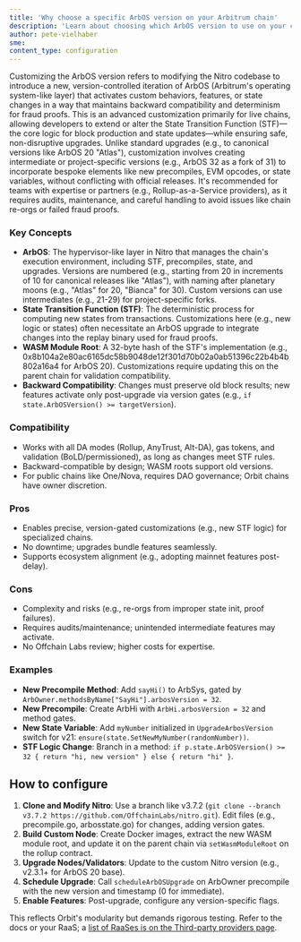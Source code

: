 ```yaml
---
title: 'Why choose a specific ArbOS version on your Arbitrum chain'
description: 'Learn about choosing which ArbOS version to use on your chain.'
author: pete-vielhaber
sme:
content_type: configuration
---
```


Customizing the ArbOS version refers to modifying the Nitro codebase to introduce a new, version-controlled iteration of ArbOS (Arbitrum's operating system-like layer) that activates custom behaviors, features, or state changes in a way that maintains backward compatibility and determinism for fraud proofs. This is an advanced customization primarily for live chains, allowing developers to extend or alter the State Transition Function (STF)—the core logic for block production and state updates—while ensuring safe, non-disruptive upgrades. Unlike standard upgrades (e.g., to canonical versions like ArbOS 20 "Atlas"), customization involves creating intermediate or project-specific versions (e.g., ArbOS 32 as a fork of 31) to incorporate bespoke elements like new precompiles, EVM opcodes, or state variables, without conflicting with official releases. It's recommended for teams with expertise or partners (e.g., Rollup-as-a-Service providers), as it requires audits, maintenance, and careful handling to avoid issues like chain re-orgs or failed fraud proofs.

### Key Concepts

- **ArbOS**: The hypervisor-like layer in Nitro that manages the chain's execution environment, including STF, precompiles, state, and upgrades. Versions are numbered (e.g., starting from 20 in increments of 10 for canonical releases like "Atlas"), with naming after planetary moons (e.g., "Atlas" for 20, "Bianca" for 30). Custom versions can use intermediates (e.g., 21-29) for project-specific forks.
- **State Transition Function (STF)**: The deterministic process for computing new states from transactions. Customizations here (e.g., new logic or states) often necessitate an ArbOS upgrade to integrate changes into the replay binary used for fraud proofs.
- **WASM Module Root**: A 32-byte hash of the STF's implementation (e.g., 0x8b104a2e80ac6165dc58b9048de12f301d70b02a0ab51396c22b4b4b802a16a4 for ArbOS 20). Customizations require updating this on the parent chain for validation compatibility.
- **Backward Compatibility**: Changes must preserve old block results; new features activate only post-upgrade via version gates (e.g., `if state.ArbOSVersion() >= targetVersion`).

### Compatibility

- Works with all DA modes (Rollup, AnyTrust, Alt-DA), gas tokens, and validation (BoLD/permissioned), as long as changes meet STF rules.
- Backward-compatible by design; WASM roots support old versions.
- For public chains like One/Nova, requires DAO governance; Orbit chains have owner discretion.

### Pros

- Enables precise, version-gated customizations (e.g., new STF logic) for specialized chains.
- No downtime; upgrades bundle features seamlessly.
- Supports ecosystem alignment (e.g., adopting mainnet features post-delay).

### Cons

- Complexity and risks (e.g., re-orgs from improper state init, proof failures).
- Requires audits/maintenance; unintended intermediate features may activate.
- No Offchain Labs review; higher costs for expertise.

### Examples

- **New Precompile Method**: Add `sayHi()` to ArbSys, gated by `ArbOwner.methodsByName["SayHi"].arbosVersion = 32`.
- **New Precompile**: Create ArbHi with `ArbHi.arbosVersion = 32` and method gates.
- **New State Variable**: Add `myNumber` initialized in `UpgradeArbosVersion` switch for v21: `ensure(state.SetNewMyNumber(randomNumber))`.
- **STF Logic Change**: Branch in a method: `if p.state.ArbOSVersion() >= 32 { return "hi, new version" } else { return "hi" }`.

## How to configure

1. **Clone and Modify Nitro**: Use a branch like v3.7.2 (`git clone --branch v3.7.2 https://github.com/OffchainLabs/nitro.git`). Edit files (e.g., precompile.go, arbosstate.go) for changes, adding version gates.
2. **Build Custom Node**: Create Docker images, extract the new WASM module root, and update it on the parent chain via `setWasmModuleRoot` on the rollup contract.
3. **Upgrade Nodes/Validators**: Update to the custom Nitro version (e.g., v2.3.1+ for ArbOS 20 base).
4. **Schedule Upgrade**: Call `scheduleArbOSUpgrade` on ArbOwner precompile with the new version and timestamp (0 for immediate).
5. **Enable Features**: Post-upgrade, configure any version-specific flags.

This reflects Orbit's modularity but demands rigorous testing. Refer to the docs or your RaaS; a [list of RaaSes is on the Third-party providers page](/launch-arbitrum-chain/06-third-party-integrations/02-third-party-providers.md#rollup-as-a-service-raas-providers).
